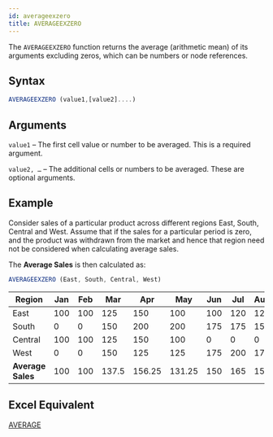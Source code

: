 ```yaml
---
id: averageexzero
title: AVERAGEEXZERO
---
```

The `AVERAGEEXZERO` function returns the average (arithmetic mean) of its arguments excluding zeros, which can be numbers or node references.

## Syntax

```javascript
AVERAGEEXZERO (value1,[value2]....)
```

## Arguments

`value1` – The first cell value or number to be averaged. This is a required argument.

`value2, …`  – The additional cells or numbers to be averaged. These are optional arguments.

## Example

Consider sales of a particular product across different regions East, South, Central and West.
Assume that if the sales for a particular period is zero, and the product was withdrawn from the market and hence that region need not be considered when calculating average sales.  

The **Average Sales** is then calculated as:

```javascript
AVERAGEEXZERO (East, South, Central, West)
```

| Region               | Jan | Feb | Mar   | Apr    | May    | Jun | Jul | Aug | Sep    | Oct | Nov   | Dec |
|----------------------|-----|-----|-------|--------|--------|-----|-----|-----|--------|-----|-------|-----|
| East                 | 100 | 100 | 125   | 150    | 100    | 100 | 120 | 125 | 0      | 0   | 0     | 0   |
| South                | 0   | 0   | 150   | 200    | 200    | 175 | 175 | 150 | 150    | 125 | 125   | 175 |
| Central              | 100 | 100 | 125   | 150    | 100    | 0   | 0   | 0   | 150    | 200 | 200   | 175 |
| West                 | 0   | 0   | 150   | 125    | 125    | 175 | 200 | 175 | 175    | 125 | 0     | 0   |
| <b>Average Sales</b> | 100 | 100 | 137.5 | 156.25 | 131.25 | 150 | 165 | 150 | 156.33 | 150 | 162.5 | 175 |

## Excel Equivalent

[AVERAGE](https://support.office.com/en-us/article/AVERAGE-function-047BAC88-D466-426C-A32B-8F33EB960CF6)
